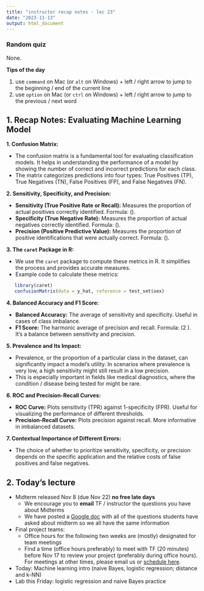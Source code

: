 ```yaml
---
title: "instructor recap notes - lec 23"
date: "2023-11-13"
output: html_document
---
```

### Random quiz

None.

**Tips of the day**

1. use `command` on Mac (or `alt` on Windows) + left / right arrow to jump to the beginning / end of the current line
2. use `option` on Mac (or `ctrl` on Windows) + left / right arrow to jump to the previous / next word


## 1. Recap Notes: Evaluating Machine Learning Model

**1. Confusion Matrix:**

   - The confusion matrix is a fundamental tool for evaluating classification models. It helps in understanding the performance of a model by showing the number of correct and incorrect predictions for each class.
   - The matrix categorizes predictions into four types: True Positives (TP), True Negatives (TN), False Positives (FP), and False Negatives (FN).

**2. Sensitivity, Specificity, and Precision:**

   - **Sensitivity (True Positive Rate or Recall):** Measures the proportion of actual positives correctly identified. Formula: \(\frac{TP}{TP + FN}\).
   - **Specificity (True Negative Rate):** Measures the proportion of actual negatives correctly identified. Formula: \(\frac{TN}{TN + FP}\).
   - **Precision (Positive Predictive Value):** Measures the proportion of positive identifications that were actually correct. Formula: \(\frac{TP}{TP + FP}\).

**3. The `caret` Package in R:**

   - We use the `caret` package to compute these metrics in R. It simplifies the process and provides accurate measures.
   - Example code to calculate these metrics: 
```r
   library(caret)
   confusionMatrix(data = y_hat, reference = test_set$sex)
```

**4. Balanced Accuracy and F1 Score:**

   - **Balanced Accuracy:** The average of sensitivity and specificity. Useful in cases of class imbalance.
   - **F1 Score:** The harmonic average of precision and recall. Formula: \(2 \times \frac{\text{precision} \times \text{recall}}{\text{precision} + \text{recall}}\). It's a balance between sensitivity and precision.

**5. Prevalence and Its Impact:**

   - Prevalence, or the proportion of a particular class in the dataset, can significantly impact a model's utility. In scenarios where prevalence is very low, a high sensitivity might still result in a low precision.
   - This is especially important in fields like medical diagnostics, where the condition / disease being tested for might be rare.

**6. ROC and Precision-Recall Curves:**

   - **ROC Curve:** Plots sensitivity (TPR) against 1-specificity (FPR). Useful for visualizing the performance of different thresholds.
   - **Precision-Recall Curve:** Plots precision against recall. More informative in imbalanced datasets.

**7. Contextual Importance of Different Errors:**

   - The choice of whether to prioritize sensitivity, specificity, or precision depends on the specific application and the relative costs of false positives and false negatives.




## 2. Today's lecture
- Midterm released Nov 8 (due Nov 22) **no free late days**
  - We encourage you to **email** TF / instructor the questions you have about Midterms
  - We have posted a [Google doc](https://docs.google.com/document/d/1YEHtKNvGRRw-YuOZjYD9CIQ9FJUCeDAi/edit) with all of the questions students have asked about midterm so we all have the same information
- Final project teams:
  - Office hours for the following two weeks are (mostly) designated for team meetings
  - Find a time (office hours preferably) to meet with TF (20 minutes) before Nov 17 to review your project (preferably during office hours). For meetings at other times, please email us or [schedule here](https://calendly.com/lukebenz-gei/20min?month=2023-11).
- Today: Machine learning intro (naive Bayes, logistic regression; distance and k-NN)
- Lab this Friday: logistic regression and naive Bayes practice

